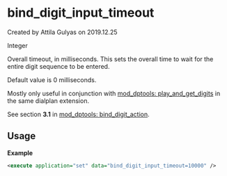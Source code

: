 
# bind_digit_input_timeout 

 Created by  Attila Gulyas on 2019.12.25

Integer 

Overall timeout, in milliseconds. This sets the overall time to wait for the entire digit sequence to be entered.

Default value is 0 milliseconds.

Mostly only useful in conjunction with [mod\_dptools: play\_and\_get\_digits](../FreeSWITCH-Explained/Modules/mod-dptools/6586933.mdx#about) in the same dialplan extension.

See section **3.1** in [mod\_dptools: bind\_digit\_action](../FreeSWITCH-Explained/Modules/mod-dptools/6586414.mdx#0-about).

## Usage

**Example**

```xml
<execute application="set" data="bind_digit_input_timeout=10000" />
```


